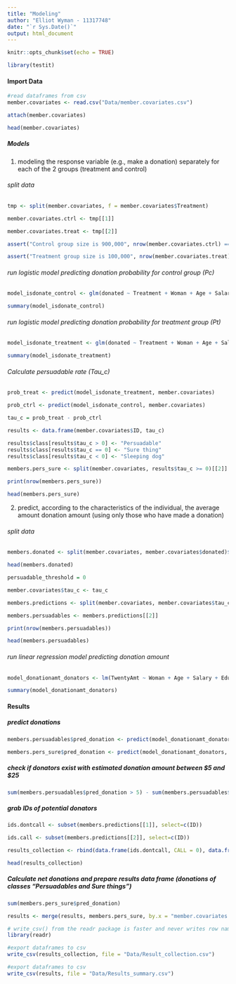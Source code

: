 ---
title: "Modeling"
author: "Elliot Wyman - 11317748"
date: "`r Sys.Date()`"
output: html_document
---

```{r setup, include=FALSE}
knitr::opts_chunk$set(echo = TRUE)

library(testit)
```

#### Import Data

```{r}
#read dataframes from csv
member.covariates <- read.csv("Data/member.covariates.csv")

attach(member.covariates)

head(member.covariates)
```

##### Models

1. modeling the response variable (e.g., make a donation) separately for each of the 2 groups (treatment and control)

###### split data

```{r}
tmp <- split(member.covariates, f = member.covariates$Treatment)

member.covariates.ctrl <- tmp[[1]]

member.covariates.treat <- tmp[[2]]

assert("Control group size is 900,000", nrow(member.covariates.ctrl) == 900000)

assert("Treatment group size is 100,000", nrow(member.covariates.treat) == 100000)
```

###### run logistic model predicting donation probability for control group (Pc)

```{r}
model_isdonate_control <- glm(donated ~ Treatment + Woman + Age + Salary + Education + City + Joined + read_rate + NineAmt + TenAmt + ElevenAmt + TwelveAmt + ThirteenAmt + FourteenAmt + FifteenAmt + SixteenAmt + SeventeenAmt + EighteenAmt + NineteenAmt + PC1 + PC2 + PC3 + PC4 + PC5 + Shares + Likes + Supporter, data=member.covariates.ctrl, family=binomial(link="logit"))

summary(model_isdonate_control)
```

###### run logistic model predicting donation probability for treatment group (Pt)

```{r}
model_isdonate_treatment <- glm(donated ~ Treatment + Woman + Age + Salary + Education + City + Joined + read_rate + NineAmt + TenAmt + ElevenAmt + TwelveAmt + ThirteenAmt + FourteenAmt + FifteenAmt + SixteenAmt + SeventeenAmt + EighteenAmt + NineteenAmt + PC1 + PC2 + PC3 + PC4 + PC5 + Shares + Likes + Supporter, data=member.covariates.treat, family=binomial(link="logit"))

summary(model_isdonate_treatment)
```

###### Calculate persuadable rate (Tau_c)

```{r}
prob_treat <- predict(model_isdonate_treatment, member.covariates)

prob_ctrl <- predict(model_isdonate_control, member.covariates)

tau_c = prob_treat - prob_ctrl
```

```{r}
results <- data.frame(member.covariates$ID, tau_c)

results$class[results$tau_c > 0] <- "Persuadable"
results$class[results$tau_c == 0] <- "Sure thing"
results$class[results$tau_c < 0] <- "Sleeping dog"

members.pers_sure <- split(member.covariates, results$tau_c >= 0)[[2]]

print(nrow(members.pers_sure))

head(members.pers_sure)
```

2. predict, according to the characteristics of the individual, the average amount donation amount (using only those who have made a donation)

###### split data

```{r}
members.donated <- split(member.covariates, member.covariates$donated)$`1`

head(members.donated)
```

```{r}
persuadable_threshold = 0

member.covariates$tau_c <- tau_c

members.predictions <- split(member.covariates, member.covariates$tau_c > persuadable_threshold)

members.persuadables <- members.predictions[[2]]

print(nrow(members.persuadables))

head(members.persuadables)
```

###### run linear regression model predicting donation amount

```{r}
model_donationamt_donators <- lm(TwentyAmt ~ Woman + Age + Salary + Education + City + Joined + read_rate + NineAmt + TenAmt + ElevenAmt + TwelveAmt + ThirteenAmt + FourteenAmt + FifteenAmt + SixteenAmt + SeventeenAmt + EighteenAmt + NineteenAmt + PC1 + PC2 + PC3 + PC4 + PC5 + Shares + Likes + Supporter, data=members.donated)

summary(model_donationamt_donators)
```

#### Results

##### predict donations 

```{r}
members.persuadables$pred_donation <- predict(model_donationamt_donators, members.persuadables)

members.pers_sure$pred_donation <- predict(model_donationamt_donators, members.pers_sure)
```

##### check if donators exist with estimated donation amount between $5 and $25

```{r}
sum(members.persuadables$pred_donation > 5) - sum(members.persuadables$pred_donation > 25) 
```
##### grab IDs of potential donators

```{r}
ids.dontcall <- subset(members.predictions[[1]], select=c(ID))

ids.call <- subset(members.predictions[[2]], select=c(ID))

results_collection <- rbind(data.frame(ids.dontcall, CALL = 0), data.frame(ids.call, CALL = 1))

head(results_collection)
```

##### Calculate net donations and prepare results data frame (donations of classes "Persuadables and Sure things") 

```{r}
sum(members.pers_sure$pred_donation)

results <- merge(results, members.pers_sure, by.x = "member.covariates.ID", by.y = "ID", all.x = TRUE)
```


```{r}
# write_csv() from the readr package is faster and never writes row names
library(readr)

#export dataframes to csv
write_csv(results_collection, file = "Data/Result_collection.csv")

#export dataframes to csv
write_csv(results, file = "Data/Results_summary.csv")
```

